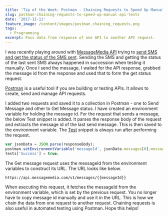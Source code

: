 ```yaml
---
title: 'Tip of the Week: Postman - Chaining Requests to Speed Up Manual API Tests'
slug: postman-chaining-requests-to-speed-up-manual-api-tests
date: '2017-12-11'
feature_image: /content/images/postman_chaining_requests.png
tags:
  - Programming
excerpt: Pass data from response of one API to another API request.
---
```

I was recently playing around with [MessageMedia API](https://www.messagemedia.com.au/) trying to [send SMS and get the status of the SMS sent](https://developers.messagemedia.com/code/messages-api-documentation/). Sending the SMS and getting the status of the last sent SMS always happened in succession when testing it manually. Once I send the message, I waited for the API response, grabbed the message id from the response and used that to form the get status request.

[Postman](https://www.getpostman.com/) is a useful tool if you are building or testing APIs. It allows to create, send and manage API requests.

<ImageCard src="/content/images/postman_chaining_requests.png" alt="Postman Chaining Requests" />

I added two requests and saved it to a collection in Postman - one to Send Message and other to Get Message status. I have created an environment variable for holding the message id. For the request that sends a message, the below Test snippet is added. It parses the response body of the request and extracts the message id of the last send message. This is then saved to the environment variable. The [Test](https://www.getpostman.com/docs/postman/scripts/test_scripts) snippet is always run after performing the request.

```javascript
var jsonData = JSON.parse(responseBody);
postman.setEnvironmentVariable('messageId', jsonData.messages[0].message_id);
tests['Success'] = true;

```

The Get message request uses the messageId from the environment variables to construct its URL. The URL looks like below.



```text
https://api.messagemedia.com/v1/messages/{{messageId}}

```


When executing this request, it fetches the messageId from the environment variable, which is set by the previous request. You no longer have to copy message id manually and use it in the URL. This is how we chain the data from one request to another request. Chaining requests is also useful in automated testing using Postman. Hope this helps!

